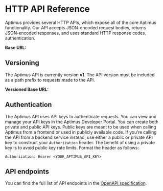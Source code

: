 # HTTP API Reference

Aptimus provides several HTTP APIs, which expose all of the core Aptimus functionality. Our API accepts JSON-encoded request bodies, returns JSON-encoded responses, and uses standard HTTP response codes, authentication.

**Base URL:** []()

## Versioning

The Aptimus API is currently version **v1**. The API version must be included as a path prefix to requests made to the API.

**Versioned Base URL:** []()

## Authentication

The Aptimus API uses API keys to authenticate requests. You can view and manage your API keys in the Aptimus Developer Portal. You can create both private and public API keys. Public keys are meant to be used when calling Aptimus from a frontend or used in publicly available code. If you're calling the API from a backend service instead, use either a public or private API key to construct your `Authorization` header. The benefit of using a private key is to avoid public key rate limits. Format the header as follows:

```
Authorization: Bearer <YOUR_APTIMUS_API_KEY>
```

## API endpoints

You can find the full list of API endpoints in the [OpenAPI specification]().

